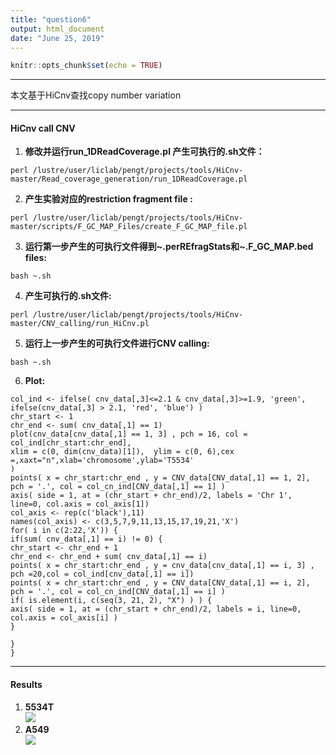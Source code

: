 ```yaml
---
title: "question6"
output: html_document  
date: "June 25, 2019"
---
```


```r
knitr::opts_chunk$set(echo = TRUE)
```
  
  ***  
  本文基于HiCnv查找copy number variation  
  
  ***
#### HiCnv call CNV  
  
(1) **修改并运行run_1DReadCoverage.pl 产生可执行的.sh文件：**  

`perl /lustre/user/liclab/pengt/projects/tools/HiCnv-master/Read_coverage_generation/run_1DReadCoverage.pl`   

(2) **产生实验对应的restriction fragment file :**  

`perl /lustre/user/liclab/pengt/projects/tools/HiCnv-master/scripts/F_GC_MAP_Files/create_F_GC_MAP_file.pl` 
  
(3) **运行第一步产生的可执行文件得到\~.perREfragStats和\~.F_GC_MAP.bed files:**  

`bash ~.sh` 
  
(4) **产生可执行的.sh文件:**  

`perl /lustre/user/liclab/pengt/projects/tools/HiCnv-master/CNV_calling/run_HiCnv.pl`  

(5) **运行上一步产生的可执行文件进行CNV calling:**  

`bash ~.sh`  
  
(6)  **Plot:**    

`col_ind <- ifelse( cnv_data[,3]<=2.1 & cnv_data[,3]>=1.9, 'green', ifelse(cnv_data[,3] > 2.1, 'red', 'blue') )`  
`chr_start <- 1`  
`chr_end <- sum( cnv_data[,1] == 1)`  
`plot(cnv_data[cnv_data[,1] == 1, 3] , pch = 16, col = col_ind[chr_start:chr_end],`  
     `xlim = c(0, dim(cnv_data)[1]),  ylim = c(0, 6),cex =,xaxt="n",xlab='chromosome',ylab='T5534'`  
     `)`  
`points( x = chr_start:chr_end , y = CNV_data[CNV_data[,1] == 1, 2], pch = '.', col = col_cn_ind[CNV_data[,1] == 1] )`  
`axis( side = 1, at = (chr_start + chr_end)/2, labels = 'Chr 1', line=0, col.axis = col_axis[1])`  
`col_axis <- rep(c('black'),11)`  
`names(col_axis) <- c(3,5,7,9,11,13,15,17,19,21,'X')`  
`for( i in c(2:22,'X')) {`  
   `if(sum( cnv_data[,1] == i) != 0) {`  
       `chr_start <- chr_end + 1`  
      `chr_end <- chr_end + sum( cnv_data[,1] == i)`  
      `points( x = chr_start:chr_end , y = cnv_data[cnv_data[,1] == i, 3] , pch =20,col = col_ind[cnv_data[,1] == i])`  
      `points( x = chr_start:chr_end , y = CNV_data[CNV_data[,1] == i, 2], pch = '.', col = col_cn_ind[CNV_data[,1] == i] )`  
      `if( is.element(i, c(seq(3, 21, 2), "X") ) ) {`  
        `axis( side = 1, at = (chr_start + chr_end)/2, labels = i, line=0, col.axis = col_axis[i] )`  
      `}`  
      
   `}`  
`}`  
  
  ***
  
#### Results  

(1) **5534T**  
  ![](5534T.png)  
(2) **A549**   
  ![](A549.png)  
  
  
